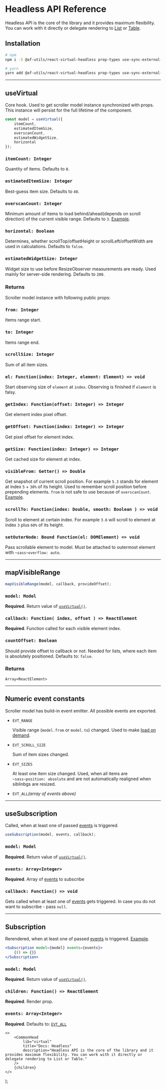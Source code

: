 
# Headless API Reference

Headless API is the core of the library and it provides maximum flexibility.
You can work with it directly or delegate rendering to [List](/virtual/list) or [Table](/virtual/table).

## Installation

```bash
# npm
npm i -S @af-utils/react-virtual-headless prop-types use-sync-external-store

# yarn
yarn add @af-utils/react-virtual-headless prop-types use-sync-external-store
```

---

## useVirtual

Core hook. Used to get scroller model instance synchronized with props.
This instance will persist for the full lifetime of the component.

```javascript
const model = useVirtual({
    itemCount,
    estimatedItemSize,
    overscanCount,
    estimatedWidgetSize,
    horizontal
});
```

### `itemCount: Integer`

Quantity of items. Defaults to `0`.

### `estimatedItemSize: Integer`

Best-guess item size. Defaults to `40`.

### `overscanCount: Integer`

Minimum amount of items to load behind/ahead(depends on scroll direction) of the current visible range. Defaults to `3`. [Example](/virtual/examples/list/ExtraEvents).

### `horizontal: Boolean`

Determines, whether scrollTop/offsetHeight or scrollLeft/offsetWidth are used in calculations. Defaults to `false`.

### `estimatedWidgetSize: Integer`

Widget size to use before ResizeObserver measurements are ready.
Used mainly for server-side rendering. Defaults to `200`.

### Returns

Scroller model instance with following public props:

### `from: Integer`

Items range start.

### `to: Integer`

Items range end.

### `scrollSize: Integer`

Sum of all item sizes.

### `el: Function(index: Integer, element: Element) => void`

Start observing size of `element` at `index`. Observing is finished if `element` is falsy.

### `getIndex: Function(offset: Integer) => Integer`

Get element index pixel offset.

### `getOffset: Function(index: Integer) => Integer`

Get pixel offset for element index.

### `getSize: Function(index: Integer) => Integer`

Get cached size for element at index.

### `visibleFrom: Getter() => Double`

Get snapshot of current scroll position. For example `5.3` stands for element at index `5` + `30%` of its height.
Used to remember scroll position before prepending elements. `from` is not safe to use because of `overscanCount`.
[Example](/examples/list/PrependItems).

### `scrollTo: Function(index: Double, smooth: Boolean ) => void`

Scroll to element at certain index. For example `3.6` will scroll to element at index `3` plus `60%` of its height.

### `setOuterNode: Bound Function(el: DOMElement) => void`

Pass scrollable element to model. Must be attached to outermost element with `~sass~overflow: auto`.

---

## mapVisibleRange

```javascript
mapVisibleRange(model, callback, provideOffset);
```

### `model: Model`

**Required**. Return value of [`useVirtual()`](#usevirtual).

### `callback: Function( index, offset ) => ReactElement`

**Required**. Function called for each visible element index.

### `countOffset: Boolean`

Should provide offset to callback or not. Needed for lists, where each item is absolutely positioned. Defaults to: `false`.

### Returns

`Array<ReactElement>`

---

## Numeric event constants

Scroller model has build-in event emitter. All possible events are exported.

-   `EVT_RANGE`

    Visible range (`model.from` or `model.to`) changed. Used to make [load on demand](/virtual/examples/list/LoadOnDemand).

-   `EVT_SCROLL_SIZE`

    Sum of item sizes changed.

-   `EVT_SIZES`

    At least one item size changed. Used, when all items are `~sass~position: absolute` and are not automatically realigned
    when siblinbgs are resized.

-   `EVT_ALL`_(array of events above)_

---

## useSubscription

Called, when at least one of passed [events](#numeric-event-constants) is triggered.

```javascript
useSubscription(model, events, callback);
```

### `model: Model`

**Required**. Return value of [`useVirtual()`](#usevirtual).

### `events: Array<Integer>`

**Required**. Array of [events](#numeric-event-constants) to subscribe

### `callback: Function() => void`

Gets called when at least one of [events](#numeric-event-constants) gets triggered. In case you do not want to subscribe - pass `null`.

---

## Subscription

Rerendered, when at least one of passed [events](#numeric-event-constants) is triggered. [Example](/virtual/examples/list/ExtraEvents).

```jsx
<Subscription model={model} events={events}>
    {() => {}}
</Subscription>
```

### `model: Model`

**Required**. Return value of [`useVirtual()`](#usevirtual).

### `children: Function() => ReactElement`

**Required**. Render prop.

### `events: Array<Integer>`

**Required**. Defaults to: [`EVT_ALL`](#numeric-event-constants)

    <>
        <CommonHead
            lib="virtual"
            title="Docs: Headless"
            description="Headless API is the core of the library and it provides maximum flexibility. You can work with it directly or delegate rendering to List or Table."
        />
        {children}
    </>
);


